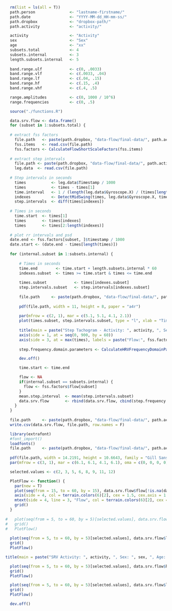 ```r
  rm(list = ls(all = T))
  path.person               <- "lastname-firstname/"
  path.date                 <- "YYYY-MM-dd_HH-mm-ss/"
  path.dropbox              <- "dropbox-path/"
  path.activity             <- "activity/"

  activity                  <- "Activity"
  sex                       <- "Sex"
  age                       <- "xx"
  subsets.total             <- 4
  subsets.internal          <- 3
  length.subsets.internal   <- 5
  
  band.range.ulf            <- c(0, .0033)
  band.range.vlf            <- c(.0033, .04)
  band.range.lf             <- c(.04, .15)
  band.range.hf             <- c(.15, .4)
  band.range.vhf            <- c(.4, .5)

  range.amplitudes          <- c(0, 1000 / 10^6)
  range.frequencies         <- c(0, .5)
```

```r
  source("./functions.R")
```

```r
  data.srv.flow <- data.frame()
  for (subset in 1:subsets.total) {
  
  # extract fss factors
    file.path   <- paste(path.dropbox, "data-flow/final-data/", path.activity, path.person, path.date, "scale.csv", sep ="")
    fss.items   <- read.csv(file.path)
    fss.factors <- CalculateFlowShortScaleFactors(fss.items)
  
  # extract step intervals 
    file.path <- paste(path.dropbox, "data-flow/final-data/", path.activity, path.person, path.date, "subset-", subset, "/leg-data.csv", sep ="")
    leg.data  <- read.csv(file.path)
      
  # Step intervals in seconds
    times           <- leg.data$Timestamp / 1000
    times           <- times - times[1]
    time.interval   <- 1 / (length(leg.data$Gyroscope.X) / (times[length(times)]))
    indexes         <- DetectMidSwing(times, leg.data$Gyroscope.X, time.interval, c = 1.5, plot = F)
    step.intervals  <- diff(times[indexes])
  
  # Times in seconds
    time.start  <- times[1]
    times       <- times[indexes]
    times       <- times[2:length(indexes)]
      
  # plot rr intervals and psd
  date.end <- fss.factors[subset, ]$timestamp / 1000
  date.start <- (date.end - times[length(times)])
      
  for (internal.subset in 1:subsets.internal) {
        
      # Times in seconds
      time.end        <- time.start + length.subsets.internal * 60 
      indexes.subset  <- times >= time.start & times <= time.end
        
      times.subset            <- times[indexes.subset]
      step.intervals.subset   <- step.intervals[indexes.subset]
      
      file.path     <- paste(path.dropbox, "data-flow/final-data/", path.activity, path.person, substr(path.date, 1, 19), "-", "subset-", subset, "-", internal.subset, "-step-intervals-and-psd.pdf", sep ="")
      
      pdf(file.path, width = 11, height = 8, paper = "a4r")
      
      par(mfrow = c(2, 1), mar = c(5.1, 5.1, 4.1, 2.1))
      plot(times.subset, step.intervals.subset, type = "l", xlab = "Time (s)", ylab = "Step Interval (s)", xaxs = "i", yaxs = "i", xaxt = "n")
      
      title(main = paste("Step Tachogram - Activity: ", activity, ", Sex: ", sex, ", Age: ", age, ", Subset ", subset, "/",  subsets.total, " - ", internal.subset, sep = ""), sub = paste("Start: ", as.POSIXct(date.start, tz = "Europe/Berlin", origin = "1970-01-01"), ", End: ", as.POSIXct(date.end, tz = "Europe/Berlin", origin = "1970-01-01"), sep = ""))
      axis(side = 1, at = seq(0, 900, by = 60))
      axis(side = 3, at = max(times), labels = paste("Flow:", fss.factors$flow[subset]))
      
      step.frequency.domain.parameters <- CalculateHRVFrequencyDomainParameters(times.subset, step.intervals.subset, band.range.ulf, band.range.vlf, band.range.lf, band.range.hf, band.range.vhf, "welch", 4, 256, .5, T, range.frequencies, range.amplitudes)

      dev.off()

      time.start <- time.end

      flow <- NA
      if(internal.subset == subsets.internal) {
        flow <- fss.factors$flow[subset]
      }
      mean.step.interval  <- mean(step.intervals.subset)
      data.srv.flow       <- rbind(data.srv.flow, cbind(step.frequency.domain.parameters, flow, mean.step.interval))
    }
  }
  
  file.path     <- paste(path.dropbox, "data-flow/final-data/", path.activity, path.person, substr(path.date, 1, 19), "-srv-data.csv", sep ="")
  write.csv(data.srv.flow, file.path, row.names = F)

```

```r

  library(extrafont)
  #font_import()
  loadfonts()
  file.path     <- paste(path.dropbox, "data-flow/final-data/", path.activity, path.person, substr(path.date, 1, 19), "-srv-bands-and-flow.pdf", sep ="")
  
  pdf(file.path, width = 14.2191, height = 10.6643, family = "Gill Sans MT")
  par(mfrow = c(3, 1), mar = c(6.1, 6.1, 4.1, 6.1), oma = c(0, 0, 0, 0), mgp = c(3, 1, 0))

  selected.values <- c(2, 3, 5, 6, 8, 9, 11, 12)

  PlotFlow <- function() {
    par(new = T)
    plot(seq(from = 15, to = 60, by = 15), data.srv.flow$flow[!is.na(data.srv.flow$flow)], xlim = c(0, 60), ylim = c(2, 7), axes = F, xlab = NA, ylab = NA, type = "o", pch = 21, bg = terrain.colors(6)[2], cex = 2)
    axis(side = 4, col = terrain.colors(6)[2], cex = 1.5, cex.axis = 1.5)
    mtext(side = 4, line = 3, "Flow", col = terrain.colors(6)[2], cex = 1.5)
    grid()
  }
  
#   plot(seq(from = 5, to = 60, by = 5)[selected.values], data.srv.flow$vlfpowfft[selected.values], type = "o", xlab = "Minute", ylab = expression("Power of VLF band " (ms^2)), xlim = c(0, 60), ylim = c(0, max(data.srv.flow$vlfpowfft[selected.values])), pch = 21, bg = "#3FADCB", cex = 2, cex.lab = 2, cex.axis = 1.5)
#   grid()
#   PlotFlow()
  
  plot(seq(from = 5, to = 60, by = 5)[selected.values], data.srv.flow$lfpowfft[selected.values], type = "o", xlab = "Minute", ylab = expression("Power of LF band " (ms^2)), xlim = c(0, 60), ylim = c(0, max(data.srv.flow$lfpowfft[selected.values])), pch = 21, bg = "#3FADCB", cex = 2, cex.lab = 2, cex.axis = 1.5)
  grid()
  PlotFlow()

title(main = paste("SRV Activity: ", activity, ", Sex: ", sex, ", Age: ", age, ", Date: ", substr(path.date, 1, 10), sep = ""), cex.main = 3)

  plot(seq(from = 5, to = 60, by = 5)[selected.values], data.srv.flow$hfpowfft[selected.values], type = "o", xlab = "Minute", ylab = expression("Power of HF band " (ms^2)), xlim = c(0, 60), ylim = c(0, max(data.srv.flow$hfpowfft[selected.values])), pch = 21, bg = "#3FADCB", cex = 2, cex.lab = 2, cex.axis = 1.5)
  grid()
  PlotFlow()

  plot(seq(from = 5, to = 60, by = 5)[selected.values], data.srv.flow$lfhffft[selected.values], type = "o", xlab = "Minute", ylab = "LF/HF", xlim = c(0, 60), ylim = c(0, max(data.srv.flow$lfhffft[selected.values])), pch = 21, bg = "#3FADCB", cex = 2, cex.lab = 2, cex.axis = 1.5)
  grid()
  PlotFlow()

  dev.off()
```